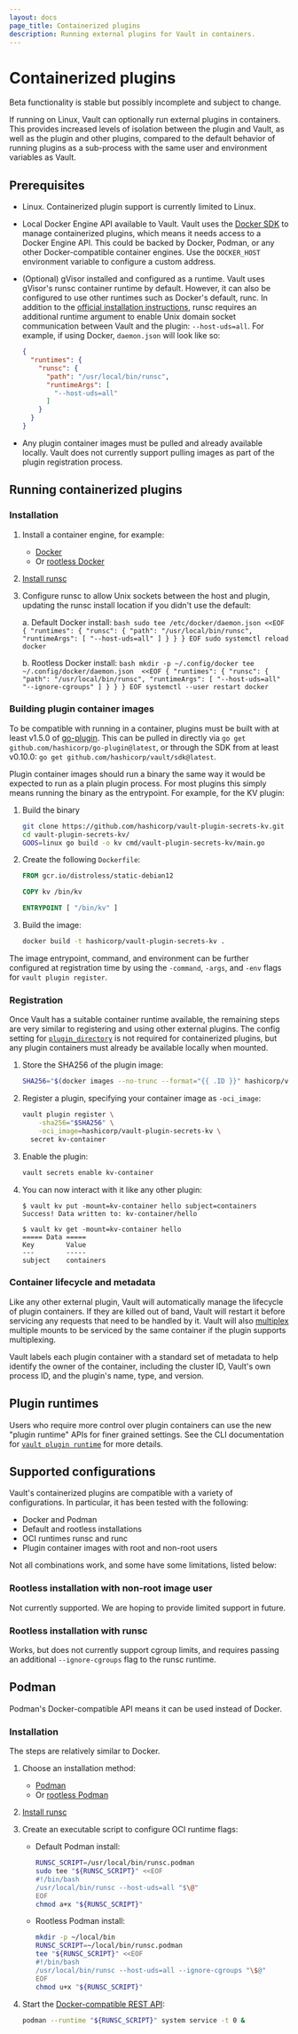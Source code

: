 ```yaml
---
layout: docs
page_title: Containerized plugins
description: Running external plugins for Vault in containers.
---
```


# Containerized plugins

<Important title="Beta feature">
  Beta functionality is stable but possibly incomplete and subject to change.
</Important>

If running on Linux, Vault can optionally run external plugins in containers.
This provides increased levels of isolation between the plugin and Vault, as
well as the plugin and other plugins, compared to the default behavior of
running plugins as a sub-process with the same user and environment variables
as Vault.

## Prerequisites

* Linux. Containerized plugin support is currently limited to Linux.

* Local Docker Engine API available to Vault. Vault uses the
  [Docker SDK](https://pkg.go.dev/github.com/docker/docker) to manage containerized
  plugins, which means it needs access to a Docker Engine API. This could be
  backed by Docker, Podman, or any other Docker-compatible container engines.
  Use the `DOCKER_HOST` environment variable to configure a custom address.

* (Optional) gVisor installed and configured as a runtime. Vault uses gVisor's
  runsc container runtime by default. However, it can also be configured to use
  other runtimes such as Docker's default, runc. In addition to the
  [official installation instructions](https://gvisor.dev/docs/user_guide/install/),
  runsc requires an additional runtime argument to enable Unix domain socket
  communication between Vault and the plugin: `--host-uds=all`.
  For example, if using Docker, `daemon.json` will look like so:

  ```json
  {
    "runtimes": {
      "runsc": {
        "path": "/usr/local/bin/runsc",
        "runtimeArgs": [
          "--host-uds=all"
        ]
      }
    }
  }
  ```

* Any plugin container images must be pulled and already available locally.
  Vault does not currently support pulling images as part of the plugin
  registration process.

## Running containerized plugins

### Installation

1. Install a container engine, for example:
    * [Docker](https://docs.docker.com/engine/install/)
    * Or [rootless Docker](https://docs.docker.com/engine/security/rootless/)

2. [Install runsc](https://gvisor.dev/docs/user_guide/install/)

3. Configure runsc to allow Unix sockets between the host and plugin, updating
   the runsc install location if you didn't use the default:

    a. Default Docker install:
        ```bash
        sudo tee /etc/docker/daemon.json <<EOF
        {
        "runtimes": {
          "runsc": {
            "path": "/usr/local/bin/runsc",
              "runtimeArgs": [
                "--host-uds=all"
              ]
            }
          }
        }
        EOF
        sudo systemctl reload docker
        ```
    
    b. Rootless Docker install:
        ```bash
        mkdir -p ~/.config/docker
        tee ~/.config/docker/daemon.json  <<EOF
        {
          "runtimes": {
            "runsc": {
              "path": "/usr/local/bin/runsc",
              "runtimeArgs": [
                "--host-uds=all"
                "--ignore-cgroups"
              ]
            }
          }
        }
        EOF
        systemctl --user restart docker
        ```

### Building plugin container images

To be compatible with running in a container, plugins must be built with at
least v1.5.0 of [go-plugin](https://github.com/hashicorp/go-plugin). This can
be pulled in directly via `go get github.com/hashicorp/go-plugin@latest`, or
through the SDK from at least v0.10.0: `go get github.com/hashicorp/vault/sdk@latest`.

Plugin container images should run a binary the same way it would be expected
to run as a plain plugin process. For most plugins this simply means running
the binary as the entrypoint. For example, for the KV plugin:

1. Build the binary
    ```bash
    git clone https://github.com/hashicorp/vault-plugin-secrets-kv.git
    cd vault-plugin-secrets-kv/
    GOOS=linux go build -o kv cmd/vault-plugin-secrets-kv/main.go
    ```

1. Create the following `Dockerfile`:
    ```Dockerfile
    FROM gcr.io/distroless/static-debian12

    COPY kv /bin/kv

    ENTRYPOINT [ "/bin/kv" ]
    ```

1. Build the image:
    ```bash
    docker build -t hashicorp/vault-plugin-secrets-kv .
    ```

The image entrypoint, command, and environment can be further configured at
registration time by using the `-command`, `-args`, and `-env` flags for
`vault plugin register`.

### Registration

Once Vault has a suitable container runtime available, the remaining steps are
very similar to registering and using other external plugins. The config setting
for [`plugin_directory`](/vault/docs/configuration#plugin_directory) is not required
for containerized plugins, but any plugin containers must already be available
locally when mounted.

1. Store the SHA256 of the plugin image:
    ```bash
    SHA256="$(docker images --no-trunc --format="{{ .ID }}" hashicorp/vault-plugin-secrets-kv | cut -d: -f2)"
    ```

1. Register a plugin, specifying your container image as `-oci_image`:
    ```bash
    vault plugin register \
        -sha256="$SHA256" \
        -oci_image=hashicorp/vault-plugin-secrets-kv \
      secret kv-container
    ```

1. Enable the plugin:
    ```bash
    vault secrets enable kv-container
    ```

1. You can now interact with it like any other plugin:
    ```shell-session
    $ vault kv put -mount=kv-container hello subject=containers
    Success! Data written to: kv-container/hello

    $ vault kv get -mount=kv-container hello
    ===== Data =====
    Key        Value
    ---        -----
    subject    containers
    ```

### Container lifecycle and metadata

Like any other external plugin, Vault will automatically manage the lifecycle
of plugin containers. If they are killed out of band, Vault will restart it
before servicing any requests that need to be handled by it. Vault will also
[multiplex](/vault/docs/plugins/plugin-architecture#plugin-multiplexing) multiple
mounts to be serviced by the same container if the plugin supports multiplexing.

Vault labels each plugin container with a standard set of metadata to help
identify the owner of the container, including the cluster ID, Vault's own
process ID, and the plugin's name, type, and version.

## Plugin runtimes

Users who require more control over plugin containers can use the new "plugin
runtime" APIs for finer grained settings. See the CLI documentation for
[`vault plugin runtime`](/vault/docs/commands/plugin/runtime) for more details.

## Supported configurations

Vault's containerized plugins are compatible with a variety of configurations.
In particular, it has been tested with the following:

* Docker and Podman
* Default and rootless installations
* OCI runtimes runsc and runc
* Plugin container images with root and non-root users

Not all combinations work, and some have some limitations, listed below:

### Rootless installation with non-root image user

Not currently supported. We are hoping to provide limited support in future.

### Rootless installation with runsc

Works, but does not currently support cgroup limits, and requires  passing an
additional `--ignore-cgroups` flag to the runsc runtime.

## Podman

Podman's Docker-compatible API means it can be used instead of Docker.

### Installation

The steps are relatively similar to Docker.

1. Choose an installation method:

    * [Podman](https://podman.io/docs/installation#installing-on-linux)
    * Or [rootless Podman](https://github.com/containers/podman/blob/main/docs/tutorials/rootless_tutorial.md)

2. [Install runsc](https://gvisor.dev/docs/user_guide/install/)

3. Create an executable script to configure OCI runtime flags:

    * Default Podman install:
      ```bash
      RUNSC_SCRIPT=/usr/local/bin/runsc.podman
      sudo tee "${RUNSC_SCRIPT}" <<EOF
      #!/bin/bash
      /usr/local/bin/runsc --host-uds=all "$\@"
      EOF
      chmod a+x "${RUNSC_SCRIPT}"
      ```

    * Rootless Podman install:
        ```bash
        mkdir -p ~/local/bin
        RUNSC_SCRIPT=~/local/bin/runsc.podman
        tee "${RUNSC_SCRIPT}" <<EOF
        #!/bin/bash
        /usr/local/bin/runsc --host-uds=all --ignore-cgroups "\$@"
        EOF
        chmod u+x "${RUNSC_SCRIPT}"
        ```

4. Start the [Docker-compatible REST API](https://docs.podman.io/en/latest/_static/api.html):
    ```bash
    podman --runtime "${RUNSC_SCRIPT}" system service -t 0 &
    ```

